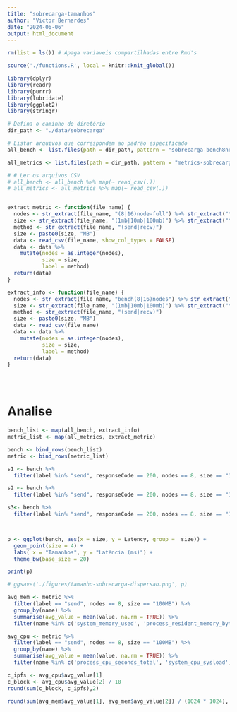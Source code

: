 ```yaml
---
title: "sobrecarga-tamanhos"
author: "Victor Bernardes"
date: "2024-06-06"
output: html_document
---
```


```r


rm(list = ls()) # Apaga variaveis compartilhadas entre Rmd's

source('./functions.R', local = knitr::knit_global())

library(dplyr)
library(readr)
library(purrr)
library(lubridate)
library(ggplot2)
library(stringr)

# Defina o caminho do diretório
dir_path <- "./data/sobrecarga"

# Listar arquivos que correspondem ao padrão especificado
all_bench <- list.files(path = dir_path, pattern = "sobrecarga-bench8nodes-(1mb|10mb|100mb)-sidechain-(send|recv)", full.names = TRUE)

all_metrics <- list.files(path = dir_path, pattern = "metrics-sobrecarga-(send|recv)-(1mb|10mb|100mb)-8node-full", full.names = TRUE)

# # Ler os arquivos CSV
# all_bench <- all_bench %>% map(~ read_csv(.))
# all_metrics <- all_metrics %>% map(~ read_csv(.))


extract_metric <- function(file_name) {
  nodes <- str_extract(file_name, "(8|16)node-full") %>% str_extract("\\d+")
  size <- str_extract(file_name, "(1mb|10mb|100mb)") %>% str_extract("\\d+")
  method <- str_extract(file_name, "(send|recv)") 
  size <- paste0(size, "MB")
  data <- read_csv(file_name, show_col_types = FALSE)
  data <- data %>%
    mutate(nodes = as.integer(nodes),
           size = size,
           label = method)
  return(data)
}

extract_info <- function(file_name) {
  nodes <- str_extract(file_name, "bench(8|16)nodes") %>% str_extract("\\d+")
  size <- str_extract(file_name, "(1mb|10mb|100mb)") %>% str_extract("\\d+")
  method <- str_extract(file_name, "(send|recv)") 
  size <- paste0(size, "MB")
  data <- read_csv(file_name)
  data <- data %>%
    mutate(nodes = as.integer(nodes),
           size = size,
           label = method)
  return(data)
}





```

# Analise

```r


bench_list <- map(all_bench, extract_info)
metric_list <- map(all_metrics, extract_metric)

bench <- bind_rows(bench_list)
metric <- bind_rows(metric_list)

s1 <- bench %>%
  filter(label %in% "send", responseCode == 200, nodes == 8, size == "1MB")

s2 <- bench %>%
  filter(label %in% "send", responseCode == 200, nodes == 8, size == "10MB")

s3<- bench %>%
  filter(label %in% "send", responseCode == 200, nodes == 8, size == "100MB")



p <- ggplot(bench, aes(x = size, y = Latency, group =  size)) +
  geom_point(size = 4) +
  labs( x = "Tamanhos", y = "Latência (ms)") +
  theme_bw(base_size = 20)

print(p)

# ggsave('./figures/tamanho-sobrecarga-dispersao.png', p)

```

```r


avg_mem <- metric %>%
  filter(label == "send", nodes == 8, size == "100MB") %>%
  group_by(name) %>%
  summarise(avg_value = mean(value, na.rm = TRUE)) %>%
  filter(name %in% c('system_memory_used', 'process_resident_memory_bytes'))

avg_cpu <- metric %>%
  filter(label == "send", nodes == 8, size == "100MB") %>%
  group_by(name) %>%
  summarise(avg_value = mean(value, na.rm = TRUE)) %>%
  filter(name %in% c('process_cpu_seconds_total', 'system_cpu_sysload'))

c_ipfs <- avg_cpu$avg_value[1]
c_block <- avg_cpu$avg_value[2] / 10
round(sum(c_block, c_ipfs),2)

round(sum(avg_mem$avg_value[1], avg_mem$avg_value[2]) / (1024 * 1024), 2)


```





